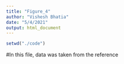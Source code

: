 ```yaml
---
title: "Figure_4"
author: "Vishesh Bhatia"
date: "5/4/2021"
output: html_document
---
```


```r
setwd("./code")
```

#In this file, data was taken from the reference 

